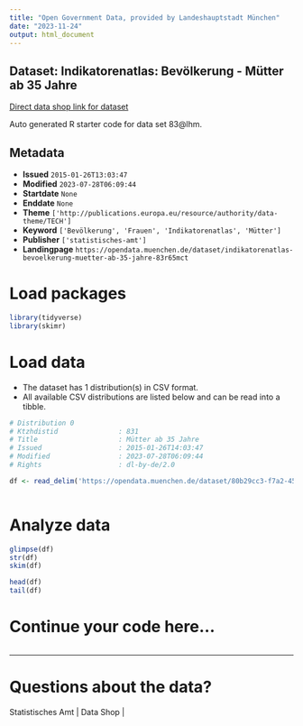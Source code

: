 ```yaml
---
title: "Open Government Data, provided by Landeshauptstadt München"
date: "2023-11-24"
output: html_document
---
```


## Dataset: Indikatorenatlas: Bevölkerung - Mütter ab 35 Jahre

[Direct data shop link for dataset](https://opendata.muenchen.de/dataset/indikatorenatlas-bevoelkerung-muetter-ab-35-jahre-83r65mct)

Auto generated R starter code for data set 83@lhm.

## Metadata

- **Issued** `2015-01-26T13:03:47`
- **Modified** `2023-07-28T06:09:44`
- **Startdate** `None`
- **Enddate** `None`
- **Theme** `['http://publications.europa.eu/resource/authority/data-theme/TECH']`
- **Keyword** `['Bevölkerung', 'Frauen', 'Indikatorenatlas', 'Mütter']`
- **Publisher** `['statistisches-amt']`
- **Landingpage** `https://opendata.muenchen.de/dataset/indikatorenatlas-bevoelkerung-muetter-ab-35-jahre-83r65mct`


# Load packages

```r

library(tidyverse)
library(skimr)

```

# Load data

-   The dataset has 1 distribution(s) in CSV format.
-   All available CSV distributions are listed below and can be read into a tibble.

```r

# Distribution 0
# Ktzhdistid               : 831
# Title                    : Mütter ab 35 Jahre
# Issued                   : 2015-01-26T14:03:47
# Modified                 : 2023-07-28T06:09:44
# Rights                   : dl-by-de/2.0

df <- read_delim('https://opendata.muenchen.de/dataset/80b29cc3-f7a2-458c-bda7-6ad4f5a6b44a/resource/0258db03-f0ad-4da8-9403-f2f8a9780b88/download/indikat_bevoelkerung_muetter_ab_35_jahre_240723.csv')



```

# Analyze data

```r

glimpse(df)
str(df)
skim(df)

head(df)
tail(df)

```

# Continue your code here...

```r

```

------------------------------------------------------------------------

# Questions about the data?

Statistisches Amt | Data Shop | 
